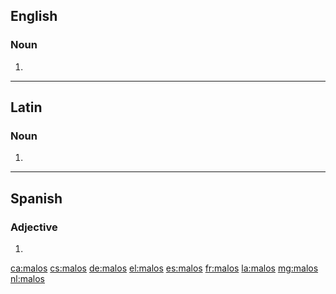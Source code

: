 ==English==

===Noun===
{{head|en|noun plural form}}

# {{plural of|malo|lang=en}}

----

==Latin==

===Noun===
{{la-noun-form|mālōs}}

# {{inflection of|mālus||acc|p|lang=la}}

----

==Spanish==

===Adjective===
{{head|es|adjective form|g=m-p}}

# {{plural of|malo|lang=es}}

[[ca:malos]]
[[cs:malos]]
[[de:malos]]
[[el:malos]]
[[es:malos]]
[[fr:malos]]
[[la:malos]]
[[mg:malos]]
[[nl:malos]]
